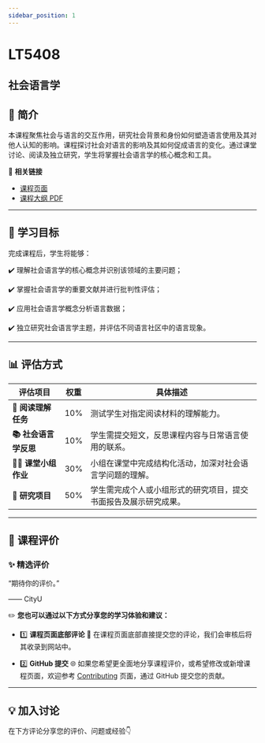 ```yaml
---
sidebar_position: 1
---
```


# LT5408
## 社会语言学

## **📘 简介**
本课程聚焦社会与语言的交互作用，研究社会背景和身份如何塑造语言使用及其对他人认知的影响。课程探讨社会对语言的影响及其如何促成语言的变化。通过课堂讨论、阅读及独立研究，学生将掌握社会语言学的核心概念和工具。

🔗 **相关链接**
- [课程页面](https://www.cityu.edu.hk/catalogue/pg/202425/course/LT5408.htm)
- [课程大纲 PDF](https://www.cityu.edu.hk/catalogue/pg/202425/course/LT5408.pdf)

---

## **🎯 学习目标**

完成课程后，学生将能够：

✔️ 理解社会语言学的核心概念并识别该领域的主要问题；

✔️ 掌握社会语言学的重要文献并进行批判性评估；

✔️ 应用社会语言学概念分析语言数据；

✔️ 独立研究社会语言学主题，并评估不同语言社区中的语言现象。

---

## **📊 评估方式**

| **评估项目**                | **权重** | **具体描述**                                                                                     |
|----------------------------|---------|-----------------------------------------------------------------------------------------------|
| **📖 阅读理解任务**         | 10%     | 测试学生对指定阅读材料的理解能力。                                                               |
| **📚 社会语言学反思**       | 10%     | 学生需提交短文，反思课程内容与日常语言使用的联系。                                                   |
| **👩‍🏫 课堂小组作业**       | 30%     | 小组在课堂中完成结构化活动，加深对社会语言学问题的理解。                                               |
| **📝 研究项目**             | 50%     | 学生需完成个人或小组形式的研究项目，提交书面报告及展示研究成果。                                           |

---

## **💬 课程评价**

### ✨ **精选评价**
<div className={commentStyles.commentBox}>
    <p className={commentStyles.commentText}>
        “期待你的评价。”
    </p>
    <p className={commentStyles.commentAuthor}>—— CityU</p>
</div>

✏️ **您也可以通过以下方式分享您的学习体验和建议：**

- 1️⃣ **课程页面底部评论**
💬 在课程页面底部直接提交您的评论，我们会审核后将其收录到网站中。

- 2️⃣ **GitHub 提交**
🌐 如果您希望更全面地分享课程评价，或希望修改或新增课程页面，欢迎参考 [Contributing](/contributing) 页面，通过 GitHub 提交您的贡献。

---

## **💡 加入讨论**

在下方评论分享您的评价、问题或经验👇
<Utterances />
